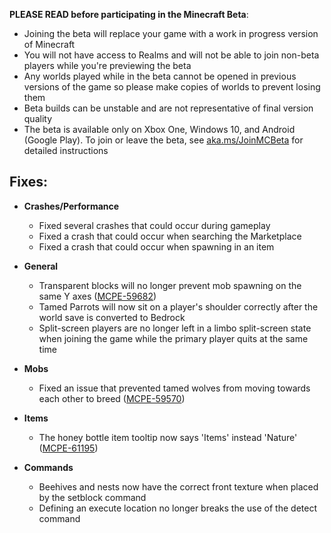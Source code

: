 **PLEASE READ before participating in the Minecraft Beta**:

-   Joining the beta will replace your game with a work in progress version of Minecraft
-   You will not have access to Realms and will not be able to join non-beta players while you're previewing the beta
-   Any worlds played while in the beta cannot be opened in previous versions of the game so please make copies of worlds to prevent losing them
-   Beta builds can be unstable and are not representative of final version quality
-   The beta is available only on Xbox One, Windows 10, and Android (Google Play). To join or leave the beta, see [aka.ms/JoinMCBeta](https://aka.ms/JoinMCBeta) for detailed instructions 

## **Fixes:**

-   **Crashes/Performance**
    -   Fixed several crashes that could occur during gameplay
    -   Fixed a crash that could occur when searching the Marketplace
    -   Fixed a crash that could occur when spawning in an item

-   **General**
    -   Transparent blocks will no longer prevent mob spawning on the same Y axes ([MCPE-59682](https://bugs.mojang.com/browse/MCPE-59682))
    -   Tamed Parrots will now sit on a player's shoulder correctly after the world save is converted to Bedrock
    -   Split-screen players are no longer left in a limbo split-screen state when joining the game while the primary player quits at the same time 

-   **Mobs**
    -   Fixed an issue that prevented tamed wolves from moving towards each other to breed ([MCPE-59570](https://bugs.mojang.com/browse/MCPE-59570)) 

-   **Items**
    -   The honey bottle item tooltip now says 'Items' instead 'Nature' ([MCPE-61195](https://bugs.mojang.com/browse/MCPE-61195)) 

-   **Commands**
    -   Beehives and nests now have the correct front texture when placed by the setblock command
    -   Defining an execute location no longer breaks the use of the detect command